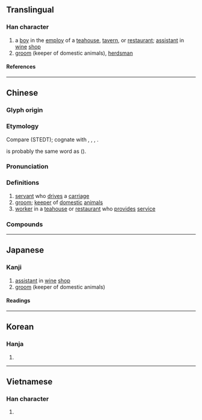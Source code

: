 {{character info}}
==Translingual==

===Han character===
{{Han char|rn=9|rad=人|as=08|sn=10|four=23277|canj=OJRR|ids=⿰亻官}}

# a [[boy]] in the [[employ]] of a [[teahouse]], [[tavern]], or [[restaurant]]; [[assistant]] in [[wine]] [[shop]]
# [[groom]] (keeper of domestic animals), [[herdsman]]

====References====
{{Han ref|kx=0107.180|dkj=00759|dj=0228.030|hdz=10184.040|uh=500C}}

----

==Chinese==
{{zh-forms}}

===Glyph origin===
{{Han etym}}

===Etymology===
Compare {{inh|zh|sit-pro|*(g/k)(j)wal}} (STEDT); cognate with {{cog|bo|ཁོལ་པོ||servant}}, {{cog|my|ကျွန်||slave}}, {{cog|tbq-lol-pro|*C-kywan¹||slave}}, {{och-l|宦|servant; official}}.

{{och-l|官|official}} is probably the same word as {{och-l|倌}} ({{zh-ref|Schuelsser, 2007}}).

===Pronunciation===
{{zh-pron
|m=guān
|c=gun1
|mn=koaⁿ
|mc=y
|oc=y
|cat=
}}

===Definitions===
{{zh-hanzi}}

# [[servant]] who [[drive]]s a [[carriage]]
# [[groom]]; [[keeper]] of [[domestic]] [[animal]]s
# [[worker]] in a [[teahouse]] or [[restaurant]] who [[provide]]s [[service]]

===Compounds===
{{zh-der|羊倌|阿倌|倌人|堂倌|寶倌|渾倌|牛倌|紅倌|豬倌}}

----

==Japanese==

===Kanji===
{{ja-kanji|grade=|rs=人08}}

# [[assistant]] in [[wine]] [[shop]]
# [[groom]] (keeper of domestic animals)

====Readings====
{{ja-readings
|on=かん
|kun=とねり-
}}

----

==Korean==

===Hanja===
{{ko-hanja|관}}

# {{rfdef|ko|sort=人08}}

----

==Vietnamese==

===Han character===
{{vi-readings|reading=[[quan]], [[quán]]|rs=人08}}

# {{rfdef|vi}}